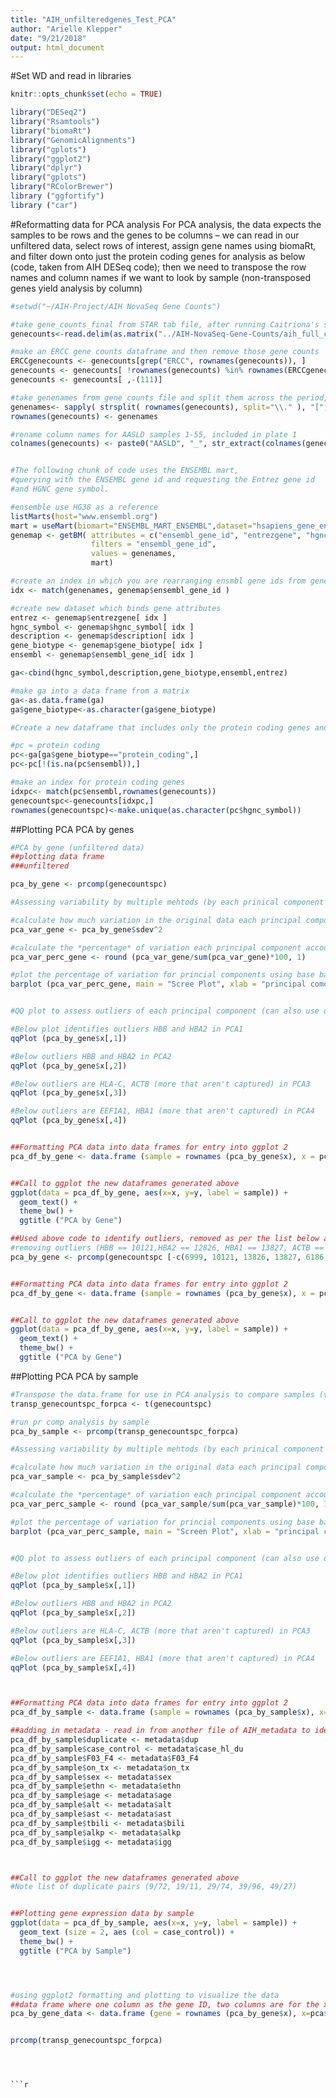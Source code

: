 ```yaml
---
title: "AIH_unfilteredgenes_Test_PCA"
author: "Arielle Klepper"
date: "9/21/2018"
output: html_document
---
```


#Set WD and read in libraries

```r
knitr::opts_chunk$set(echo = TRUE)

library("DESeq2")
library("Rsamtools")
library("biomaRt")
library("GenomicAlignments")
library("gplots")
library("ggplot2")
library("dplyr")
library("gplots")
library("RColorBrewer")
library ("ggfortify")
library ("car")

```


#Reformatting data for PCA analysis 
For PCA analysis, the data expects the samples to be rows and the genes to be columns -- we can read in our unfiltered data, select rows of interest, assign gene names using biomaRt, and filter down onto just the protein coding genes for analysis as below (code, taken from AIH DESeq code); then we need to transpose the row names and column names if we want to look by sample (non-transposed genes yield analysis by column)

```r

#setwd("~/AIH-Project/AIH NovaSeq Gene Counts")

#take gene_counts_final from STAR tab file, after running Caitriona's script
genecounts<-read.delim(as.matrix("../AIH-NovaSeq-Gene-Counts/aih_full_cutfilt-85-98-90_dashed_gene_counts_final.tsv"), row.names = 1) 

#make an ERCC gene counts dataframe and then remove those gene counts
ERCCgenecounts <- genecounts[grep("ERCC", rownames(genecounts)), ]
genecounts <- genecounts[ !rownames(genecounts) %in% rownames(ERCCgenecounts), ]
genecounts <- genecounts[ ,-(111)]

#take genenames from gene counts file and split them across the period, only taking the first column. this strips the version number of the ENSEMBL ID.
genenames<- sapply( strsplit( rownames(genecounts), split="\\." ), "[", 1 )
rownames(genecounts) <- genenames

#rename column names for AASLD samples 1-55, included in plate 1
colnames(genecounts) <- paste0("AASLD", "_", str_extract(colnames(genecounts), pattern = "(?<=aasld[.|_])\\d\\d\\d"))


#The following chunk of code uses the ENSEMBL mart, 
#querying with the ENSEMBL gene id and requesting the Entrez gene id 
#and HGNC gene symbol. 

#ensemble use HG38 as a reference
listMarts(host="www.ensembl.org")
mart = useMart(biomart="ENSEMBL_MART_ENSEMBL",dataset="hsapiens_gene_ensembl", host="www.ensembl.org")
genemap <- getBM( attributes = c("ensembl_gene_id", "entrezgene", "hgnc_symbol", "gene_biotype", "description"),
                  filters = "ensembl_gene_id",
                  values = genenames,
                  mart)

#create an index in which you are rearranging ensmbl gene ids from genemap into same order as they are in genenames
idx <- match(genenames, genemap$ensembl_gene_id )

#create new dataset which binds gene attributes
entrez <- genemap$entrezgene[ idx ]
hgnc_symbol <- genemap$hgnc_symbol[ idx ]
description <- genemap$description[ idx ]
gene_biotype <- genemap$gene_biotype[ idx ]
ensembl <- genemap$ensembl_gene_id[ idx ]

ga<-cbind(hgnc_symbol,description,gene_biotype,ensembl,entrez)

#make ga into a data frame from a matrix
ga<-as.data.frame(ga)
ga$gene_biotype<-as.character(ga$gene_biotype)

#Create a new dataframe that includes only the protein coding genes and gene counts

#pc = protein coding
pc<-ga[ga$gene_biotype=="protein_coding",]
pc<-pc[!(is.na(pc$ensembl)),]

#make an index for protein coding genes
idxpc<- match(pc$ensembl,rownames(genecounts))
genecountspc<-genecounts[idxpc,]
rownames(genecountspc)<-make.unique(as.character(pc$hgnc_symbol))

```


##Plotting PCA
PCA by genes

```r

#PCA by gene (unfiltered data)
##plotting data frame
###unfiltered

pca_by_gene <- prcomp(genecountspc)

#Assessing variability by multiple mehtods (by each prinical component and by genes in each princple component)

#calculate how much variation in the original data each principal component in the data accounts for (square of the standard devation)
pca_var_gene <- pca_by_gene$sdev^2

#calculate the *percentage* of variation each principal component accounts for
pca_var_perc_gene <- round (pca_var_gene/sum(pca_var_gene)*100, 1)

#plot the percentage of variation for princial components using base bar plot function (Scree Plot looks at each comonent and how much that contributes to overall variability)
barplot (pca_var_perc_gene, main = "Scree Plot", xlab = "principal comonent", ylab = "% variation")


#QQ plot to assess outliers of each principal component (can also use qqnorm for a smiplified plot however, outliers are not labeled here)

#Below plot identifies outliers HBB and HBA2 in PCA1
qqPlot (pca_by_gene$x[,1])

#Below outliers HBB and HBA2 in PCA2
qqPlot (pca_by_gene$x[,2])

#Below outliers are HLA-C, ACTB (more that aren't captured) in PCA3
qqPlot (pca_by_gene$x[,3])

#Below outliers are EEF1A1, HBA1 (more that aren't captured) in PCA4
qqPlot (pca_by_gene$x[,4])


##Formatting PCA data into data frames for entry into ggplot 2
pca_df_by_gene <- data.frame (sample = rownames (pca_by_gene$x), x = pca_by_gene$x[,1], y = pca_by_gene$x[,2])


##Call to ggplot the new dataframes generated above
ggplot(data = pca_df_by_gene, aes(x=x, y=y, label = sample)) +
  geom_text() +
  theme_bw() +
  ggtitle ("PCA by Gene")

##Used above code to identify outliers, removed as per the list below and re-plotted
#removing outliers (HBB == 10121,HBA2 == 12826, HBA1 == 13827, ACTB == 6999)
pca_by_gene <- prcomp(genecountspc [-c(6999, 10121, 13826, 13827, 6186, 6552),])


##Formatting PCA data into data frames for entry into ggplot 2
pca_df_by_gene <- data.frame (sample = rownames (pca_by_gene$x), x = pca_by_gene$x[,1], y = pca_by_gene$x[,2])


##Call to ggplot the new dataframes generated above
ggplot(data = pca_df_by_gene, aes(x=x, y=y, label = sample)) +
  geom_text() +
  theme_bw() +
  ggtitle ("PCA by Gene")
```

##Plotting PCA
PCA by sample

```r

#Transpose the data.frame for use in PCA analysis to compare samples (vs comparing genes)
transp_genecountspc_forpca <- t(genecountspc)

#run pr comp analysis by sample
pca_by_sample <- prcomp(transp_genecountspc_forpca)

#Assessing variability by multiple mehtods (by each prinical component and by genes in each princple component)

#calculate how much variation in the original data each principal component in the data accounts for (square of the standard devation)
pca_var_sample <- pca_by_sample$sdev^2

#calculate the *percentage* of variation each principal component accounts for
pca_var_perc_sample <- round (pca_var_sample/sum(pca_var_sample)*100, 1)

#plot the percentage of variation for princial components using base bar plot function (Scree Plot looks at each comonent and how much that contributes to overall variability)
barplot (pca_var_perc_sample, main = "Screen Plot", xlab = "principal comonent", ylab = "% variation")


#QQ plot to assess outliers of each principal component (can also use qqnorm for a smiplified plot however, outliers are not labeled here)

#Below plot identifies outliers HBB and HBA2 in PCA1
qqPlot (pca_by_sample$x[,1])

#Below outliers HBB and HBA2 in PCA2
qqPlot (pca_by_sample$x[,2])

#Below outliers are HLA-C, ACTB (more that aren't captured) in PCA3
qqPlot (pca_by_sample$x[,3])

#Below outliers are EEF1A1, HBA1 (more that aren't captured) in PCA4
qqPlot (pca_by_sample$x[,4])



##Formatting PCA data into data frames for entry into ggplot 2
pca_df_by_sample <- data.frame (sample = rownames (pca_by_sample$x), x=pca_by_sample$x[,1], y=pca_by_sample$x[,2])

##adding in metadata - read in from another file of AIH_metadata to identify duplicates
pca_df_by_sample$duplicate <- metadata$dup
pca_df_by_sample$case_control <- metadata$case_hl_du
pca_df_by_sample$F03_F4 <- metadata$F03_F4
pca_df_by_sample$on_tx <- metadata$on_tx
pca_df_by_sample$sex <- metadata$sex
pca_df_by_sample$ethn <- metadata$ethn
pca_df_by_sample$age <- metadata$age
pca_df_by_sample$alt <- metadata$alt
pca_df_by_sample$ast <- metadata$ast
pca_df_by_sample$tbili <- metadata$bili
pca_df_by_sample$alkp <- metadata$alkp
pca_df_by_sample$igg <- metadata$igg



##Call to ggplot the new dataframes generated above
#Note list of duplicate pairs (9/72, 19/11, 29/74, 39/96, 49/27)


##Plotting gene expression data by sample
ggplot(data = pca_df_by_sample, aes(x=x, y=y, label = sample)) +
  geom_text (size = 2, aes (col = case_control)) +
  theme_bw() +
  ggtitle ("PCA by Sample")




#using ggplot2 formatting and plotting to visualize the data
##data frame where one column as the gene ID, two columns are for the x and y coordinates for each sample
pca_by_gene_data <- data.frame (gene = rownames (pca_by_gene$x), x=pca$x[,1], y=pca$x[,2])


prcomp(transp_genecountspc_forpca)

```



```



```r

```

